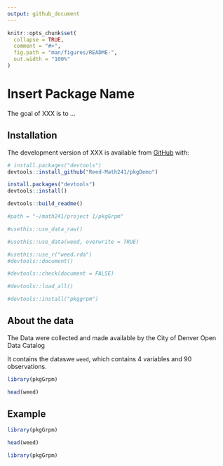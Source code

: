 ```yaml
---
output: github_document
---
```


<!-- README.md is generated from README.Rmd. Please edit that file -->

<!-- You'll still need to render `README.Rmd` regularly, to keep `README.md` up-to-date. `devtools::build_readme()` is handy for this.  -->



```r
knitr::opts_chunk$set(
  collapse = TRUE,
  comment = "#>",
  fig.path = "man/figures/README-",
  out.width = "100%"
)
```

# Insert Package Name

<!-- badges: start -->
<!-- badges: end -->

The goal of XXX is to ...

## Installation

The development version of XXX is available from [GitHub](https://github.com/) with:

``` r
# install.packages("devtools")
devtools::install_github("Reed-Math241/pkgDemo")
```

```r
install.packages("devtools")
devtools::install()
```

```r
devtools::build_readme()

#path = "~/math241/project 1/pkgGrpm"
```

```r
#usethis::use_data_raw()
```

```r
#usethis::use_data(weed, overwrite = TRUE)
```

```r
#usethis::use_r("weed.rda")
#devtools::document()
```



```r
#devtools::check(document = FALSE)
```

```r
#devtools::load_all()
```

```r
#devtools::install("pkggrpm")
```
## About the data 

The Data were collected and made available by the City of Denver Open Data Catalog

It contains the dataswe `weed`, which contains 4 variables and 90 observations.

```r
library(pkgGrpm)

head(weed)
```


## Example

```r

library(pkgGrpm)

head(weed)

```

```r
library(pkgGrpm)
```




